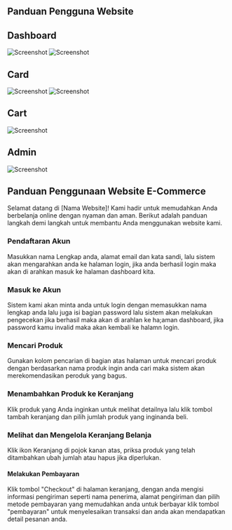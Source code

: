 ## Panduan Pengguna Website

## Dashboard
![Screenshot](/images/Screenshot11.png "Screenshot")
![Screenshot](/images/Screenshot12.png "Screenshot")

## Card
![Screenshot](/images/Screenshot13.png "Screenshot")
![Screenshot](/images/Screenshot14.png "Screenshot")

## Cart
![Screenshot](/images/Screenshot15.png "Screenshot")

## Admin
![Screenshot](/images/Screenshot16.png "Screenshot")


## Panduan Penggunaan Website E-Commerce

Selamat datang di [Nama Website]! Kami hadir untuk memudahkan Anda berbelanja online dengan nyaman dan aman. Berikut adalah panduan langkah demi langkah untuk membantu Anda menggunakan website kami.

### Pendaftaran Akun
Masukkan nama Lengkap anda, alamat email dan kata sandi, lalu sistem akan mengarahkan anda ke halaman login, jika anda berhasil login maka akan di arahkan masuk ke halaman dashboard kita.

### Masuk ke Akun
Sistem kami akan minta anda untuk login dengan memasukkan nama lengkap anda lalu juga isi bagian password lalu sistem akan melakukan pengecekan jika berhasil maka akan di arahlan ke ha;aman dashboard, jika password kamu invalid maka akan kembali ke halamn login.

### Mencari Produk
Gunakan kolom pencarian di bagian atas halaman untuk mencari produk dengan berdasarkan nama produk ingin anda cari maka sistem akan merekomendasikan peroduk yang bagus.

### Menambahkan Produk ke Keranjang
Klik produk yang Anda inginkan untuk melihat detailnya lalu klik tombol tambah keranjang dan pilih jumlah produk yang inginanda beli.

### Melihat dan Mengelola Keranjang Belanja
Klik ikon Keranjang di pojok kanan atas, priksa produk yang telah ditambahkan ubah jumlah atau hapus jika diperlukan.

#### Melakukan Pembayaran
Klik tombol "Checkout" di halaman keranjang, dengan anda mengisi informasi pengiriman seperti nama penerima, alamat pengiriman dan pilih metode pembayaran yang memudahkan anda untuk berbayar
klik tombol "pembayaran" untuk menyelesaikan transaksi dan anda akan mendapatkan detail pesanan anda.
